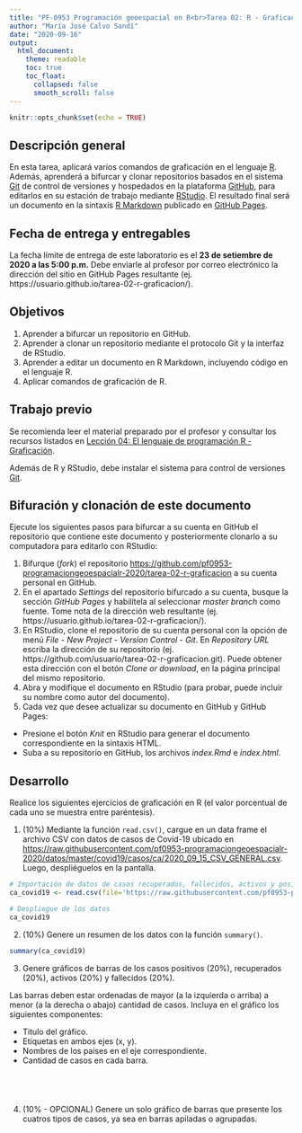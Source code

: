 ---
title: "PF-0953 Programación geoespacial en R<br>Tarea 02: R - Graficación"
author: "María José Calvo Sandí"
date: "2020-09-16"
output:
  html_document:
    theme: readable    
    toc: true
    toc_float:
      collapsed: false
      smooth_scroll: false  
---

```{r setup, include=FALSE}
knitr::opts_chunk$set(echo = TRUE)
```

## Descripción general
En esta tarea, aplicará varios comandos de graficación en el lenguaje [R](https://www.r-project.org/). Además, aprenderá a bifurcar y clonar repositorios basados en el sistema [Git](https://git-scm.com/) de control de versiones y hospedados en la plataforma [GitHub](https://github.com/), para editarlos en su estación de trabajo mediante [RStudio](https://rstudio.com/). El resultado final será un documento en la sintaxis [R Markdown](https://rmarkdown.rstudio.com/) publicado en [GitHub Pages](https://pages.github.com/).

## Fecha de entrega y entregables
La fecha límite de entrega de este laboratorio es el **23 de setiembre de 2020 a las 5:00 p.m.** Debe enviarle al profesor por correo electrónico la dirección del sitio en GitHub Pages resultante (ej. https://usuario.github.io/tarea-02-r-graficacion/).

## Objetivos
1. Aprender a bifurcar un repositorio en GitHub.
2. Aprender a clonar un repositorio mediante el protocolo Git y la interfaz de RStudio.
3. Aprender a editar un documento en R Markdown, incluyendo código en el lenguaje R.
4. Aplicar comandos de graficación de R.

## Trabajo previo
Se recomienda leer el material preparado por el profesor y consultar los recursos listados en [Lección 04: El lenguaje de programación R - Graficación](https://pf0953-programaciongeoespacialr-2020.github.io/leccion-04-r-graficacion/).

Además de R y RStudio, debe instalar el sistema para control de versiones [Git](https://git-scm.com/downloads).

## Bifuración y clonación de este documento
Ejecute los siguientes pasos para bifurcar a su cuenta en GitHub el repositorio que contiene este documento y posteriormente clonarlo a su computadora para editarlo con RStudio:

1. Bifurque (_fork_) el repositorio [https://github.com/pf0953-programaciongeoespacialr-2020/tarea-02-r-graficacion](https://github.com/pf0953-programaciongeoespacialr-2020/tarea-02-r-graficacion) a su cuenta personal en GitHub.
2. En el apartado _Settings_ del repositorio bifurcado a su cuenta, busque la sección _GitHub Pages_ y habilítela al seleccionar _master branch_ como fuente. Tome nota de la dirección web resultante (ej. https://usuario.github.io/tarea-02-r-graficacion/).
3. En RStudio, clone el repositorio de su cuenta personal con la opción de menú _File - New Project - Version Control - Git_. En _Repository URL_ escriba la dirección de su repositorio (ej. https://github.com/usuario/tarea-02-r-graficacion.git). Puede obtener esta dirección con el botón _Clone or download_, en la página principal del mismo repositorio.
4. Abra y modifique el documento en RStudio (para probar, puede incluir su nombre como autor del documento).
5. Cada vez que desee actualizar su documento en GitHub y GitHub Pages:
- Presione el botón _Knit_ en RStudio para generar el documento correspondiente en la sintaxis HTML.
- Suba a su repositorio en GitHub, los archivos _index.Rmd_ e _index.html_.

## Desarrollo
Realice los siguientes ejercicios de graficación en R (el valor porcentual de cada uno se muestra entre paréntesis).

1. (10%) Mediante la función ```read.csv()```, cargue en un data frame el archivo CSV con datos de casos de Covid-19 ubicado en [https://raw.githubusercontent.com/pf0953-programaciongeoespacialr-2020/datos/master/covid19/casos/ca/2020_09_15_CSV_GENERAL.csv](https://raw.githubusercontent.com/pf0953-programaciongeoespacialr-2020/datos/master/covid19/casos/ca/2020_09_15_CSV_GENERAL.csv). Luego, despliéguelos en la pantalla.

```{r}
# Importación de datos de casos recuperados, fallecidos, activos y positivos de Covid-19 en los países de Centroamérica
ca_covid19 <- read.csv(file='https://raw.githubusercontent.com/pf0953-programaciongeoespacialr-2020/datos/master/covid19/casos/ca/2020_09_15_CSV_GENERAL.csv')

# Despliegue de los datos
ca_covid19
```

2. (10%) Genere un resumen de los datos con la función  ```summary() ```.

```{r}
summary(ca_covid19)
```

3. Genere gráficos de barras de los casos positivos (20%), recuperados (20%), activos (20%) y fallecidos (20%).

Las barras deben estar ordenadas de mayor (a la izquierda o arriba) a menor (a la derecha o abajo) cantidad de casos. Incluya en el gráfico los siguientes componentes:

- Titulo del gráfico.  
- Etiquetas en ambos ejes (x, y).  
- Nombres de los países en el eje correspondiente.  
- Cantidad de casos en cada barra.

```{r}

```

```{r}

```

```{r}

```

```{r}

```

4. (10% - OPCIONAL) Genere un solo gráfico de barras que presente los cuatros tipos de casos, ya sea en barras apiladas o agrupadas.

```{r}

```
